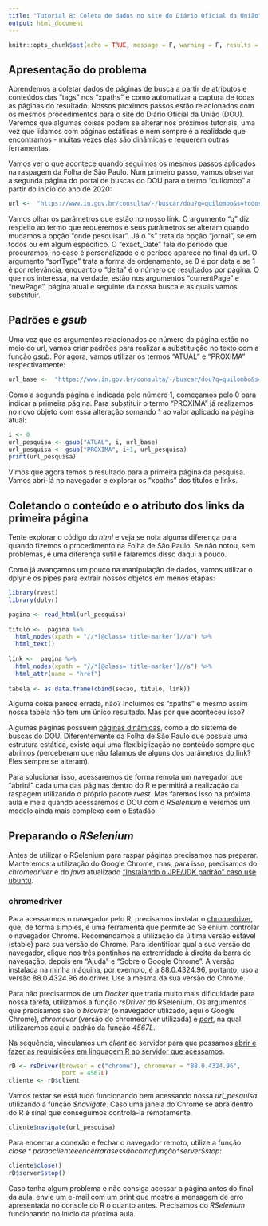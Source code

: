 ```yaml
---
title: "Tutorial 8: Coleta de dados no site do Diário Oficial da União"
output: html_document
---
```


```r
knitr::opts_chunk$set(echo = TRUE, message = F, warning = F, results = "hide")
```

## Apresentação do problema

Aprendemos a coletar dados de páginas de busca a partir de atributos e conteúdos das "tags" nos "xpaths" e como automatizar a captura de todas as páginas do resultado. Nossos pŕoximos passos estão relacionados com os mesmos procedimentos para o site do Diário Oficial da União (DOU). Veremos que algumas coisas podem se alterar nos próximos tutoriais, uma vez que lidamos com páginas estáticas e nem sempre é a realidade que encontramos - muitas vezes elas são dinâmicas e requerem outras ferramentas.

Vamos ver o que acontece quando seguimos os mesmos passos aplicados na raspagem da Folha de São Paulo. Num primeiro passo, vamos observar a segunda página do portal de buscas do DOU para o termo "quilombo" a partir do início do ano de 2020:

 

```r
url <-  "https://www.in.gov.br/consulta/-/buscar/dou?q=quilombo&s=todos&exactDate=personalizado&sortType=0&delta=20&currentPage=1&newPage=2&score=0&id=300156803&displayDate=1611198000000&publishFrom=01%2F01%2F2020&publishTo=04%2F02%2F2021"
```

Vamos olhar os parâmetros que estão no nosso link. O argumento "q" diz respeito ao termo que requeremos e seus parâmetros se alteram quando mudamos a opção "onde pesquisar". Já o "s" trata da opção "jornal", se em todos ou em algum específico. O "exact_Date" fala do período que procuramos, no caso é personalizado e o período aparece no final da url. O argumento "sortType" trata a forma de ordenamento, se 0 é por data e se 1 é por relevância, enquanto o "delta" é o número de resultados por página. O que nos interessa, na verdade, estão nos argumentos "currentPage" e "newPage", página atual e seguinte da nossa busca e as quais vamos substituir. 

## Padrões e *gsub*

Uma vez que os argumentos relacionados ao número da página estão no meio do url, vamos criar padrões para realizar a substituição no texto com a função *gsub*. Por agora, vamos utilizar os termos "ATUAL" e "PROXIMA" respectivamente:

```r
url_base <-  "https://www.in.gov.br/consulta/-/buscar/dou?q=quilombo&s=todos&exactDate=personalizado&sortType=0&delta=20&currentPage=ATUAL&newPage=PROXIMA&score=0&id=300156803&displayDate=1611198000000&publishFrom=01%2F01%2F2020&publishTo=04%2F02%2F2021"
```

Como a segunda página é indicada pelo número 1, começamos pelo 0 para indicar a primeira página. Para substituir o termo "PROXIMA" já realizamos no novo objeto com essa alteração somando 1 ao valor aplicado na página atual:


```r
i <- 0
url_pesquisa <- gsub("ATUAL", i, url_base)
url_pesquisa <- gsub("PROXIMA", i+1, url_pesquisa)
print(url_pesquisa)
```

Vimos que agora temos o resultado para a primeira página da pesquisa. Vamos abri-lá no navegador e explorar os "xpaths" dos títulos e links.

## Coletando o conteúdo e o atributo dos links da primeira página

Tente explorar o código do *html* e veja se nota alguma diferença para quando fizemos o procedimento na Folha de São Paulo. Se não notou, sem problemas, é uma diferença sutil e falaremos disso daqui a pouco. 

Como já avançamos um pouco na manipulação de dados, vamos utilizar o dplyr e os pipes para extrair nossos objetos em menos etapas:


```r
library(rvest)
library(dplyr)

pagina <- read_html(url_pesquisa)
  
titulo <-  pagina %>% 
  html_nodes(xpath = "//*[@class='title-marker']//a") %>% 
  html_text()
  
link <-  pagina %>% 
  html_nodes(xpath = "//*[@class='title-marker']//a") %>% 
  html_attr(name = "href")
  
tabela <- as.data.frame(cbind(secao, titulo, link))
```

Alguma coisa parece errada, não? Incluímos os "xpaths" e mesmo assim nossa tabela não tem um único resultado. Mas por que aconteceu isso?

Algumas páginas possuem [páginas dinâmicas](https://pt.wikipedia.org/wiki/P%C3%A1gina_din%C3%A2mica#:~:text=Uma%20p%C3%A1gina%20din%C3%A2mica%20em%20geral,aplica%C3%A7%C3%B5es%20para%20intranet%20e%20extranet.), como a do sistema de buscas do DOU. Diferentemente da Folha de São Paulo que possuía uma estrutura estática, existe aqui uma flexibiçlização no conteúdo sempre que abrimos (perceberam que não falamos de alguns dos parâmetros do link? Eles sempre se alteram).

Para solucionar isso, acessaremos de forma remota um navegador que "abrirá" cada uma das páginas dentro do R e permitirá a realização da raspagem utilizando o próprio pacote *rvest*. Mas faremos isso na próxima aula e meia quando acessaremos o DOU com o *RSelenium* e veremos um modelo ainda mais complexo com o Estadão. 

## Preparando o *RSelenium*

Antes de utilizar o RSelenium para raspar páginas precisamos nos preparar. Manteremos a utilização do Google Chrome, mas, para isso, precisamos do *chromedriver* e do *java* atualizado ["Instalando o JRE/JDK padrão" caso use ubuntu](https://www.digitalocean.com/community/tutorials/how-to-install-java-with-apt-on-ubuntu-20-04-pt).

### chromedriver

Para acessarmos o navegador pelo R, precisamos instalar o [chromedriver](https://sites.google.com/a/chromium.org/chromedriver/), que, de forma simples, é uma ferramenta que permite ao Selenium controlar o navegador Chrome. Recomendamos a utilização da última versão estável (stable) para sua versão do Chrome. Para identificar qual a sua versão do navegador, clique nos três pontinhos na extremidade à direita da barra de navegação, depois em "Ajuda" e "Sobre o Google Chrome". A versão instalada na minha máquina, por exemplo, é a 88.0.4324.96, portanto, uso a versão 88.0.4324.96 do driver. Use a mesma da sua versão do Chrome.

Para não precisarmos de um *Docker* que traria muito mais dificuldade para nossa tarefa, utilizamos a função *rsDriver* do RSelenium. Os argumentos que precisamos são o *browser* (o navegador utilizado, aqui o Google Chrome), *chromever* (versão do chromedriver utilizada) e [*port*](https://www.lifewire.com/port-numbers-on-computer-networks-817939), na qual utilizaremos aqui a padrão da função *4567L*.
 
Na sequência, vinculamos um *client* ao servidor para que possamos [abrir e fazer as requisições em linguagem R ao servidor que acessamos](https://www.pawangaria.com/post/automation/what-is-selenium-webdriver/). 

```r
rD <- rsDriver(browser = c("chrome"), chromever = "88.0.4324.96",
               port = 4567L)
cliente <- rD$client
```

Vamos testar se está tudo funcionando bem acessando nossa *url_pesquisa* utilizando a função *$navigate*. Caso uma janela do Chrome se abra dentro do R é sinal que conseguimos controlá-la remotamente.

```r
cliente$navigate(url_pesquisa)
```

Para encerrar a conexão e fechar o navegador remoto, utilize a função *$close* para o cliente e encerrar a sessão com a função *$server$stop*:

```r
cliente$close()
rD$server$stop()
```

Caso tenha algum problema e não consiga acessar a página antes do final da aula, envie um e-mail com um print que mostre a mensagem de erro apresentada no console do R o quanto antes. Precisamos do *RSelenium* funcionando no início da pŕoxima aula.
